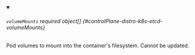 


<details className="config-field" data-expandable="true" open>
<summary>

###### `volumeMounts` <span className="config-field-required" data-required="false">required</span> <span className="config-field-type">object[]</span> <span className="config-field-default"></span> <span className="config-field-enum"></span> {#controlPlane-distro-k8s-etcd-volumeMounts}

Pod volumes to mount into the container's filesystem.
Cannot be updated.

</summary>

<PartialVolumemountsreference />


</details>
